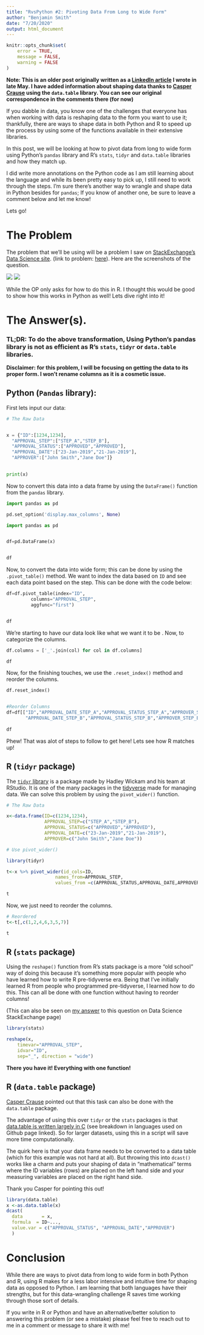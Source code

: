 ---
title: "RvsPython #2: Pivoting Data From Long to Wide Form"
author: "Benjamin Smith"
date: "7/20/2020"
output: html_document
---


```{r setup, cache = F,echo=FALSE}
knitr::opts_chunk$set(
	error = TRUE,
	message = FALSE,
	warning = FALSE
)
```

__Note: This is an older post originally written as a [LinkedIn article](https://www.linkedin.com/pulse/r-vs-python-pivoting-data-from-long-wide-form-benjamin-smith/) I wrote in late May. I have added information about shaping data thanks to [Casper Crause](https://www.linkedin.com/in/casper-crause/) using the `data.table` library. You can see our original correspondence in the comments there (for now)__

If you dabble in data, you know one of the challenges that everyone has when working with data is reshaping data to the form you want to use it; thankfully, there are ways to shape data in both Python and R to speed up the process by using some of the functions available in their extensive libraries.

In this post, we will be looking at how to pivot data from long to wide form using Python's `pandas` library and R's `stats`, `tidyr` and `data.table` libraries and how they match up. 

I did write more annotations on the Python code as I am still learning about the language and while its been pretty easy to pick up, I still need to work through the steps. I'm sure there's another way to wrangle and shape data in Python besides for `pandas`; If you know of another one, be sure to leave a comment below and let me know! 

Lets go!

# The Problem

The problem that we'll be using will be a problem I saw on [StackExchange's Data Science site](https://datascience.stackexchange.com/). (link to problem: [here](https://datascience.stackexchange.com/questions/47175/r-combine-multiple-rows-of-dataframe-by-creating-new-columns-and-union-values/48623#48623)). Here are the screenshots of the question.


![](C:/Users/Smith/Desktop/ScreenGrab 1.png)
![](C:/Users/Smith/Desktop/ScreenGrab 2.png)

While the OP only asks for how to do this in R. I thought this would be good to show how this works in Python as well! Lets dive right into it!

# The Answer(s).

### TL;DR: To do the above transformation, Using Python's pandas library is not as efficient as R's `stats`, `tidyr` or `data.table` libraries.

__Disclaimer: for this problem, I will be focusing on getting the data to its proper form. I won't rename columns as it is a cosmetic issue.__


## Python (`Pandas` library): 

First lets input our data:

```{python}

# The Raw Data


x = {"ID":[1234,1234],
  "APPROVAL_STEP":["STEP_A","STEP_B"],
  "APPROVAL_STATUS":["APPROVED","APPROVED"],
  "APPROVAL_DATE":["23-Jan-2019","21-Jan-2019"],
  "APPROVER":["John Smith","Jane Doe"]}

  
print(x)

```


Now to convert this data into a data frame by using the `DataFrame()` function from the `pandas` library.

```{python include=FALSE}

import pandas as pd

pd.set_option('display.max_columns', None)


```

```{python}

import pandas as pd


df=pd.DataFrame(x)


df

```


Now, to convert the data into wide form; this can be done by using the `.pivot_table()` method. We want to index the data based on `ID` and see each data point based on the step. This can be done with the code below:

```{python}

df=df.pivot_table(index="ID",
         columns="APPROVAL_STEP",
         aggfunc="first")


df

```

We're starting to have our data look like what we want it to be . Now, to categorize the columns.


``` {python}

df.columns = ['_'.join(col) for col in df.columns]

df

```

Now, for the finishing touches, we use the `.reset_index()` method and reorder the columns.


```{python, echo=F, warning=F, message=F}

df.reset_index()


#Reorder Columns
df=df[["ID","APPROVAL_DATE_STEP_A","APPROVAL_STATUS_STEP_A","APPROVER_STEP_A",
       "APPROVAL_DATE_STEP_B","APPROVAL_STATUS_STEP_B","APPROVER_STEP_B"]]
       
df

```


Phew! That was alot of steps to follow to get here! Lets see how R matches up!


## R (`tidyr` package)


The [`tidyr` library](https://tidyr.tidyverse.org/) is a package made by Hadley Wickam and his team at RStudio. It is one of the many packages in the [tidyverse](https://www.tidyverse.org/) made for managing data. We can solve this problem by using the `pivot_wider()` function.
```{r message=FALSE}
# The Raw Data

x<-data.frame(ID=c(1234,1234),
              APPROVAL_STEP=c("STEP_A","STEP_B"),
              APPROVAL_STATUS=c("APPROVED","APPROVED"),
              APPROVAL_DATE=c("23-Jan-2019","21-Jan-2019"),
              APPROVER=c("John Smith","Jane Doe"))

# Use pivot_wider()

library(tidyr)

t<-x %>% pivot_wider(id_cols=ID,
                  names_from=APPROVAL_STEP,
                  values_from =c(APPROVAL_STATUS,APPROVAL_DATE,APPROVER)) 

t
```

Now, we just need to reorder the columns.

```{r}
# Reordered
t<-t[,c(1,2,4,6,3,5,7)]

t

```

## R (`stats` package)

Using the `reshape()` function from R's stats package is a more "old school" way of doing this because it's something more popular with people who have learned how to write R pre-tidyverse era. Being that I've initially learned R from people who programmed pre-tidyverse, I learned how to do this. This can all be done with one function without having to reorder columns!

(This can also be seen on [my answer](https://datascience.stackexchange.com/questions/47175/r-combine-multiple-rows-of-dataframe-by-creating-new-columns-and-union-values/48623#48623) to this question on Data Science StackExchange page)

```{r}

library(stats)

reshape(x, 
    timevar="APPROVAL_STEP",
    idvar="ID",
    sep="_", direction = "wide")

```
__There you have it! Everything with one function!__

## R (`data.table` package)

[Casper Crause](https://www.linkedin.com/in/casper-crause/?lipi=urn%3Ali%3Apage%3Ad_flagship3_pulse_read%3BpxmA2OAGTxCug222LQB3lA%3D%3D&licu=urn%3Ali%3Acontrol%3Ad_flagship3_pulse_read-comment_actor_description) pointed out that this task can also be done with the `data.table` package. 

The advantage of using this over `tidyr` or the `stats` packages is that [data.table is written largely in C](https://github.com/Rdatatable/data.table) (see breakdown in languages used on Github page linked). So for larger datasets, using this in a script will save more time computationally.

The quirk here is that your data frame needs to be converted to a data table (which for this example was not hard at all). But throwing this into `dcast()` works like a charm and puts your shaping of data in "mathematical" terms where the ID variables (rows) are placed on the left hand side and your measuring variables are placed on the right hand side.


Thank you Casper for pointing this out!

```{r}
library(data.table)
x <-as.data.table(x)
dcast(
  data       = x, 
  formula  = ID~...,
  value.var = c("APPROVAL_STATUS", "APPROVAL_DATE","APPROVER")
  ) 

```


# Conclusion

While there are ways to pivot data from long to wide form in both Python and R, using R makes for a less labor intensive and intuitive time for shaping data as opposed to Python. I am learning that both languages have their strengths, but for this data-wrangling challenge R saves time working through those sort of details.

If you write in R or Python and have an alternative/better solution to answering this problem (or see a mistake) please feel free to reach out to me in a comment or message to share it with me!
